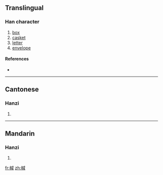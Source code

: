 ==Translingual==

===Han character===
{{Han char|rn=75|rad=木|as=09|sn=13|four=4395<sub>0</sub>|canj=木戈竹口 (DIHR)}}

# [[box]]
# [[casket]]
# [[letter]]
# [[envelope]]

====References====
* {{Han ref|kx=0537.270|dkj=15079|dj=0925.110|hdz=21246.030|uh=6937|ud=26935|bh=DDEC|bd=56812}}

----

==Cantonese==

===Hanzi===
{{yue-hanzi|jyut=|y=gaam1}}

# {{defn|Cantonese}}

----

==Mandarin==

===Hanzi===
{{cmn-hanzi|pin=[[jiān]] ([[jian1]])|wg=chien<sup>1</sup>}}

# {{defn|Mandarin}}

[[fr:椷]]
[[zh:椷]]